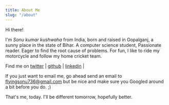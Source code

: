 ```yaml
---
title: About Me
slug: "/about"
---
```


Hi there!


I'm *Sonu kumar kushwaha* from India, born and raised in Gopalganj, a sunny place in the state of Bihar.
A computer science student, Passionate reader. Eager to find the root cause of problems. For fun, I like to ride my motorcycle and follow my home cricket team.




Find me on [twitter](https://twitter.com/sonukumarkush12) | [github](https://github.com/flyingsonu122) | [linkedin](https://www.linkedin.com/in/sonukumarkushwaha/) | 


If you just want to email me, go ahead send an email to flyingsonu736@gmail.com but be nice and make sure you Googled around a bit before you do. ;)



That's me, today. I'll be different tomorrow, hopefully better.